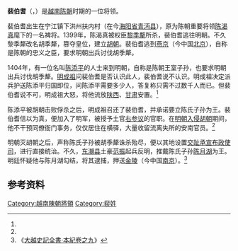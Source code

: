 '''裴伯耆'''（{{vie|v=Bùi Bá Kỳ|hn=裴伯耆}}，{{bd|？||？||}}）是[[越南|越南]][[陈朝|陈朝]]时期的一位将领。

裴伯耆出生在宁江镇下洪州扶内村（在今[[海阳省|海阳省]][[青沔县|青沔县]]），原为陈朝重要将领[[陈渴真|陈渴真]]麾下的一名裨将。1399年，陈渴真被权臣[[黎季犛|黎季犛]]所杀，裴伯耆逃往明朝。不久黎季犛改名胡季犛，篡夺皇位，建立[[胡朝|胡朝]]。裴伯耆逃到[[燕京|燕京]]（今中国[[北京|北京]]），自称是陈朝的忠义之臣，要求明朝出兵讨伐胡季犛。

1404年，有一位名叫[[陈添平|陈添平]]的人士来到明朝，自称是陈朝王室子孙，也要求明朝出兵讨伐胡季犛。[[明成祖|明成祖]]问裴伯耆是否认识此人，裴伯耆说不认识。明成祖决定派兵护送陈添平归国即位，问陈添平需要多少人，答复称只需不过数千人而已。但裴伯耆说不可，明成祖大怒，将他流放[[陕西|陕西]]、[[甘肃|甘肃]]安置。<ref name=dysjqs/>

陈添平被胡朝击败俘杀之后，明成祖召还了裴伯耆，并承诺要立陈氏子孙为王。裴伯耆信以为真，便加入了明军，被授予土官[[右参议|右参议]]的官职。在[[明入越|明朝入侵胡朝]]期间，他不干预同僚衙门事务，仅仅居住在横驿，大量收留流离失所的安南官员。<ref name=dysjqs/>

明朝灭胡朝之后，声称陈氏子孙被胡季犛诛杀殆尽，便以其地设置[[交趾承宣布政使司|交趾承宣布政使司]]，进行直接统治。不久，[[东潮县|东潮县]]土豪[[范振|范振]]起兵反明，推戴陈氏子孙[[陈月湖|陈月湖]]为王。明廷怀疑他与陈月湖勾结，将其逮捕，押送[[金陵|金陵]]（今中国[[南京|南京]]）。<ref name=dysjqs>《[[:s:大越史記全書/本紀卷之九|大越史記全書·本紀卷之九]]》</ref>

==参考资料==
{{reflist}}

[[Category:越南陳朝將領|Category:越南陳朝將領]]
[[Category:裴姓|Category:裴姓]]